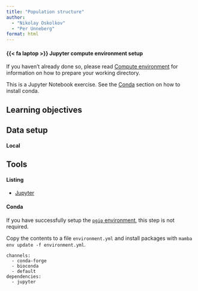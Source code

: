```yaml
---
title: "Population structure"
author:
  - "Nikolay Oskolkov"
  - "Per Unneberg"
format: html
---
```


::: {.callout-important collapse=true}

#### {{< fa laptop >}} Jupyter compute environment setup

If you haven't already done so, please read [Compute
environment](../compute_environment/index.qmd) for information on how
to prepare your working directory.

This is a Jupyter Notebook exercise. See the
[Conda](../compute_environment/index.qmd#sec-compute-environment-conda)
section on how to install conda.

:::

::: {.callout-tip collapse=true}

## Learning objectives

:::

::: {.callout-note collapse=true}

## Data setup

:::{.panel-tabset}

#### Local

:::

:::

::: {.callout-note collapse=true}

## Tools

:::{.panel-tabset}

#### Listing

- [Jupyter](https://jupyter.org/)

#### Conda

::: {.callout-note}

If you have successfully setup the [`pgip`
environment](../compute_environment/index.qmd#sec-compute-environment-conda),
this step is not required.

:::

Copy the contents to a file `environment.yml` and install packages
with `mamba env update -f environment.yml`.

```{lang="text" }
channels:
  - conda-forge
  - bioconda
  - default
dependencies:
  - jupyter
```

:::

:::
